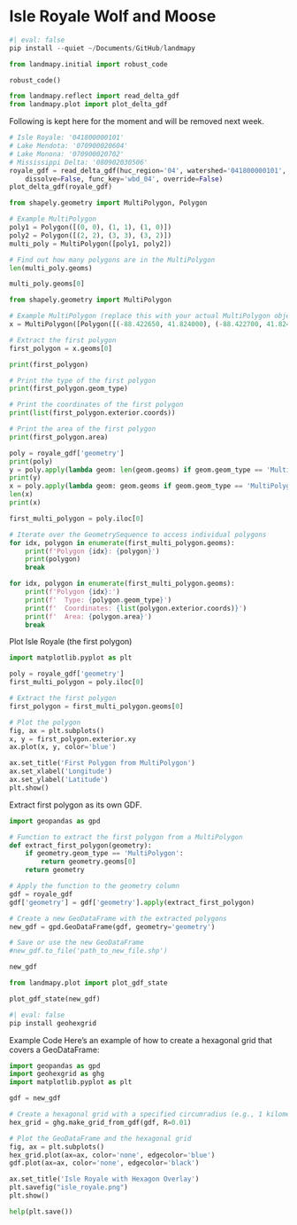 # Isle Royale Wolf and Moose

```python
#| eval: false
pip install --quiet ~/Documents/GitHub/landmapy
```

```python
from landmapy.initial import robust_code

robust_code()
```

```python
from landmapy.reflect import read_delta_gdf
from landmapy.plot import plot_delta_gdf
```

Following is kept here for the moment and will be removed next week.

```python
# Isle Royale: '041800000101'
# Lake Mendota: '070900020604'
# Lake Monona: '070900020702'
# Mississippi Delta: '080902030506'
royale_gdf = read_delta_gdf(huc_region='04', watershed='041800000101',
    dissolve=False, func_key='wbd_04', override=False)
plot_delta_gdf(royale_gdf)
```

```python
from shapely.geometry import MultiPolygon, Polygon

# Example MultiPolygon
poly1 = Polygon([(0, 0), (1, 1), (1, 0)])
poly2 = Polygon([(2, 2), (3, 3), (3, 2)])
multi_poly = MultiPolygon([poly1, poly2])

# Find out how many polygons are in the MultiPolygon
len(multi_poly.geoms)
```

```python
multi_poly.geoms[0]
```

```python
from shapely.geometry import MultiPolygon

# Example MultiPolygon (replace this with your actual MultiPolygon object)
x = MultiPolygon([Polygon([(-88.422650, 41.824000), (-88.422700, 41.824050), (-88.422750, 41.824100), (-88.422650, 41.824000)])])

# Extract the first polygon
first_polygon = x.geoms[0]

print(first_polygon)

# Print the type of the first polygon
print(first_polygon.geom_type)

# Print the coordinates of the first polygon
print(list(first_polygon.exterior.coords))

# Print the area of the first polygon
print(first_polygon.area)
```

```python
poly = royale_gdf['geometry']
print(poly)
y = poly.apply(lambda geom: len(geom.geoms) if geom.geom_type == 'MultiPolygon' else 1)
print(y)
x = poly.apply(lambda geom: geom.geoms if geom.geom_type == 'MultiPolygon' else 1)
len(x)
print(x)
```

```python
first_multi_polygon = poly.iloc[0]

# Iterate over the GeometrySequence to access individual polygons
for idx, polygon in enumerate(first_multi_polygon.geoms):
    print(f'Polygon {idx}: {polygon}')
    print(polygon)
    break
```

```python
for idx, polygon in enumerate(first_multi_polygon.geoms):
    print(f'Polygon {idx}:')
    print(f'  Type: {polygon.geom_type}')
    print(f'  Coordinates: {list(polygon.exterior.coords)}')
    print(f'  Area: {polygon.area}')
    break
```

Plot Isle Royale (the first polygon)

```python
import matplotlib.pyplot as plt

poly = royale_gdf['geometry']
first_multi_polygon = poly.iloc[0]

# Extract the first polygon
first_polygon = first_multi_polygon.geoms[0]

# Plot the polygon
fig, ax = plt.subplots()
x, y = first_polygon.exterior.xy
ax.plot(x, y, color='blue')

ax.set_title('First Polygon from MultiPolygon')
ax.set_xlabel('Longitude')
ax.set_ylabel('Latitude')
plt.show()
```

Extract first polygon as its own GDF.

```python
import geopandas as gpd

# Function to extract the first polygon from a MultiPolygon
def extract_first_polygon(geometry):
    if geometry.geom_type == 'MultiPolygon':
        return geometry.geoms[0]
    return geometry

# Apply the function to the geometry column
gdf = royale_gdf
gdf['geometry'] = gdf['geometry'].apply(extract_first_polygon)

# Create a new GeoDataFrame with the extracted polygons
new_gdf = gpd.GeoDataFrame(gdf, geometry='geometry')

# Save or use the new GeoDataFrame
#new_gdf.to_file('path_to_new_file.shp')

new_gdf
```

```python
from landmapy.plot import plot_gdf_state

plot_gdf_state(new_gdf)
```

```python
#| eval: false
pip install geohexgrid
```

Example Code
Here's an example of how to create a hexagonal grid that covers a GeoDataFrame:


```python
import geopandas as gpd
import geohexgrid as ghg
import matplotlib.pyplot as plt

gdf = new_gdf

# Create a hexagonal grid with a specified circumradius (e.g., 1 kilometers)
hex_grid = ghg.make_grid_from_gdf(gdf, R=0.01)

# Plot the GeoDataFrame and the hexagonal grid
fig, ax = plt.subplots()
hex_grid.plot(ax=ax, color='none', edgecolor='blue')
gdf.plot(ax=ax, color='none', edgecolor='black')

ax.set_title('Isle Royale with Hexagon Overlay')
plt.savefig("isle_royale.png")
plt.show()
```

```python
help(plt.save())
```
